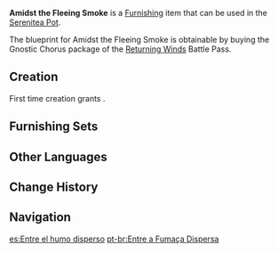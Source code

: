 {{Furnishing Infobox
|id             = 362231
|image          = Item Amidst the Fleeing Smoke.png
|category       = Small Furnishing
|subcategory    = Ornament
|quality        = 4
|adeptal_energy = 90
|load           = 85
|reduced_load   = 64
|description    = An octagonal censer made of finely polished metal and decorated with intricate hollow patterns. The space inside is sufficient to accommodate a large number of incense materials, and is arranged with a charcoal filter screen to remove the harmful components that may exist in the combustion products. The delicate flue structure facilitates the speedy and easy ventilation of the fragrance. The smoke it produces is too light to be seen by the naked eye and does not disturb the view.<br />Incense is an inconspicuous but abundant thing for life in Sumeru. Researchers often use special incense materials to help them advance their research or enter a meditative state. Ordinary people also have censers in their homes to make full use of the fragrant ingredients, but the materials that researchers and the general public use are said to be completely different, and the former's formulae are kept completely secret from the latter.
|blueprint      = [[Battle Pass/Returning Winds|Returning Winds]] Battle Pass: Gnostic Chorus
|battlepass     = Returning Winds
}}
'''Amidst the Fleeing Smoke''' is a [[Furnishing]] item that can be used in the [[Serenitea Pot]].

The blueprint for Amidst the Fleeing Smoke is obtainable by buying the Gnostic Chorus package of the [[Battle Pass/Returning Winds|Returning Winds]] Battle Pass.

==Creation==
First time creation grants {{Item|Trust|24|x=90}}.
{{Recipe
|type = Creation
|time = 16h
|White Iron Chunk = 12
|sort = White Iron Chunk
}}

==Furnishing Sets==
{{Craft Usage}}

==Other Languages==
{{Other Languages
|en      = Amidst the Fleeing Smoke
|zhs     = 「于散逸的浮烟中」
|zhs_rm  = "Yú Sànyì de Fúyān-zhōng"
|zht     = 「於散逸的浮煙中」
|zht_rm  = "Yú Sànyì de Fúyān-zhōng"
|zh_tl   = "Amidst the Scattered Smoke"
|ja      = 「消散する煙の中で」
|ja_rm   = "Shousan Suru Kemuri no Naka de"
|ja_tl   = "Amidst the Dissipating Smoke"
|ko      = 「흩어진 연기 속에서」
|ko_rm   = "Heuteojin Yeongi Sogeseo"
|ko_tl   = "Amidst the Scattered Smoke"
|es      = Entre el humo disperso
|es_tl   = Among the Scattered Smoke
|fr      = «&nbsp;Au milieu de la fumée fuyante&nbsp;»
|fr_tl   = "Amidst the Fleeing Smoke"
|ru      = Средь струек дыма
|ru_tl   = Amidst the Streams of Smoke
|th      = "ฟุ้งกระจายในควันลอยล่อง"
|th_rm   = 
|th_tl   = 
|vi      = "Trong Làn Khói Mờ Ảo"
|vi_tl   = 
|de      = „Unter verziehendem Rauch“
|de_tl   = "Under Fleeing Smoke"
|id      = Di Antara Kabut Asap
|id_tl   = Amidst the Haze
|pt      = Entre a Fumaça Dispersa
|pt_tl   = 
|tr      = Kaçan Dumanın Arasında
|tr_tl   = 
|it      = Tra le nebbie fugaci
|it_tl   = 
}}

==Change History==
{{Change History|3.1}}

==Navigation==
{{Furnishing Navbox|interior}}

[[es:Entre el humo disperso]]
[[pt-br:Entre a Fumaça Dispersa]]